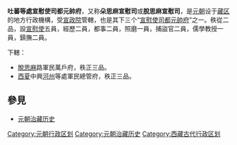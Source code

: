 {{西藏歷史}}
'''吐蕃等處宣慰使司都元帥府'''，又称'''朵思麻宣慰司'''或'''脫思麻宣慰司'''，是[[元朝|元朝]]设于[[藏区|藏区]]的地方行政機構，受[[宣政院|宣政院]]管轄，也是其下三个“[[宣慰使司都元帥府|宣慰使司都元帥府]]”之一。秩從二品，設[[宣慰使|宣慰使]]五員，經歷二員，都事二員，照磨一員，捕盜官二員，儒學教授一員，鎮撫二員。

下轄：
*[[脫思麻|脫思麻]]路軍民萬戶府，秩正三品。
*[[西夏|西夏]]中興[[河州|河州]]等處軍民總管府，秩正三品。

==參見==
*[[元朝治藏历史|元朝治藏历史]]
{{Government-official-hist-stub}}
{{乌思藏}}
{{元朝行政区划|nocat}}
[[Category:元朝行政区划|Category:元朝行政区划]]
[[Category:元朝治藏历史|Category:元朝治藏历史]]
[[Category:西藏古代行政区划|Category:西藏古代行政区划]]